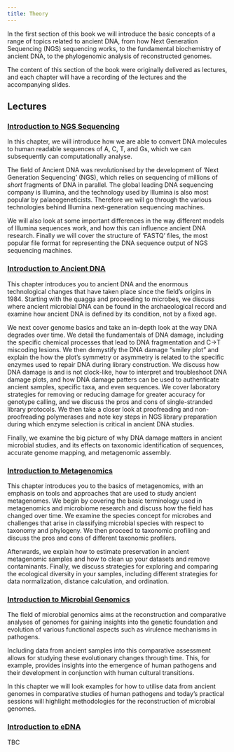 ```yaml
---
title: Theory
---
```


In the first section of this book we will introduce the basic concepts of a range of topics related to ancient DNA, from how Next Generation Sequencing (NGS) sequencing works, to the fundamental biochemistry of ancient DNA, to the phylogenomic analysis of reconstructed genomes.

The content of this section of the book were originally delivered as lectures, and each chapter will have a recording of the lectures and the accompanying slides.

## Lectures

### [Introduction to NGS Sequencing](introduction-to-ngs-sequencing.qmd)

In this chapter, we will introduce how we are able to convert DNA molecules to human readable sequences of A, C, T, and Gs, which we can subsequently can computationally analyse.

The field of Ancient DNA was revolutionised by the development of 'Next Generation Sequencing' (NGS), which relies on sequencing of millions of _short_ fragments of DNA in parallel. The global leading DNA sequencing company is Illumina, and the technology used by Illumina is also most popular by palaeogeneticists. Therefore we will go through the various technologies behind Illumina next-generation sequencing machines. 

We will also look at some important differences in the way different models of Illumina sequences work, and how this can influence ancient DNA research. Finally we will cover the structure of 'FASTQ' files, the most popular file format for representing the DNA sequence output of NGS sequencing machines.

### [Introduction to Ancient DNA](introduction-to-ancient-dna.qmd)

This chapter introduces you to ancient DNA and the enormous technological changes that have taken place since the field’s origins in 1984. Starting with the quagga and proceeding to microbes, we discuss where ancient microbial DNA can be found in the archaeological record and examine how ancient DNA is defined by its condition, not by a fixed age.

We next cover genome basics and take an in-depth look at the way DNA degrades over time. We detail the fundamentals of DNA damage, including the specific chemical processes that lead to DNA fragmentation and C->T miscoding lesions. We then demystify the DNA damage "smiley plot" and explain the how the plot’s symmetry or asymmetry is related to the specific enzymes used to repair DNA during library construction. We discuss how DNA damage is and is not clock-like, how to interpret and troubleshoot DNA damage plots, and how DNA damage patters can be used to authenticate ancient samples, specific taxa, and even sequences. We cover laboratory strategies for removing or reducing damage for greater accuracy for genotype calling, and we discuss the pros and cons of single-stranded library protocols. We then take a closer look at proofreading and non-proofreading polymerases and note key steps in NGS library preparation during which enzyme selection is critical in ancient DNA studies. 

Finally, we examine the big picture of why DNA damage matters in ancient microbial studies, and its effects on taxonomic identification of sequences, accurate genome mapping, and metagenomic assembly.

### [Introduction to Metagenomics](introduction-to-metagenomics.qmd)

This chapter introduces you to the basics of metagenomics, with an emphasis on tools and approaches that are used to study ancient metagenomes. We begin by covering the basic terminology used in metagenomics and microbiome research and discuss how the field has changed over time. We examine the species concept for microbes and challenges that arise in classifying microbial species with respect to taxonomy and phylogeny. We then proceed to taxonomic profiling and discuss the pros and cons of different taxonomic profilers. 

Afterwards, we explain how to estimate preservation in ancient metagenomic samples and how to clean up your datasets and remove contaminants. Finally, we discuss strategies for exploring and comparing the ecological diversity in your samples, including different strategies for data normalization, distance calculation, and ordination.

### [Introduction to Microbial Genomics](introduction-to-microbial-genomics.qmd)

The field of microbial genomics aims at the reconstruction and comparative analyses of genomes for gaining insights into the genetic foundation and evolution of various functional aspects such as virulence mechanisms in pathogens.

Including data from ancient samples into this comparative assessment allows for studying these evolutionary changes through time. This, for example, provides insights into the emergence of human pathogens and their development in conjunction with human cultural transitions.

In this chapter we will look examples for how to utilise data from ancient genomes in comparative studies of human pathogens and today's practical sessions will highlight methodologies for the reconstruction of microbial genomes.

### [Introduction to eDNA](introduction-to-edna.qmd)

TBC
